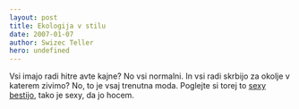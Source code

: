 ```yaml
---
layout: post
title: Ekologija v stilu
date: 2007-01-07
author: Swizec Teller
hero: undefined
---
```


Vsi imajo radi hitre avte kajne? No vsi normalni. In vsi radi skrbijo za okolje v katerem zivimo? No, to je vsaj trenutna moda. Poglejte si torej to [sexy bestijo](http://www.teslamotors.com/styling/body.php), tako je sexy, da jo hocem.
